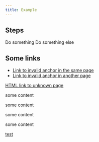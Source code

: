 ```yaml
---
title: Example
---
```



## Steps

<CardGrid stagger>
  <Card title="Step 1">Do something</Card>
  <Card title="Step 2">Do something else</Card>
</CardGrid>

## Some links

- [Link to invalid anchor in the same page](#links)
- [Link to invalid anchor in another page](/unknown/#links)

<a href="/unknown">HTML link to unknown page</a>

<div id="aBlock">
some content

some content

some content

some content

  <a href="#anotherBlock">
    test
  </a>
</div>
